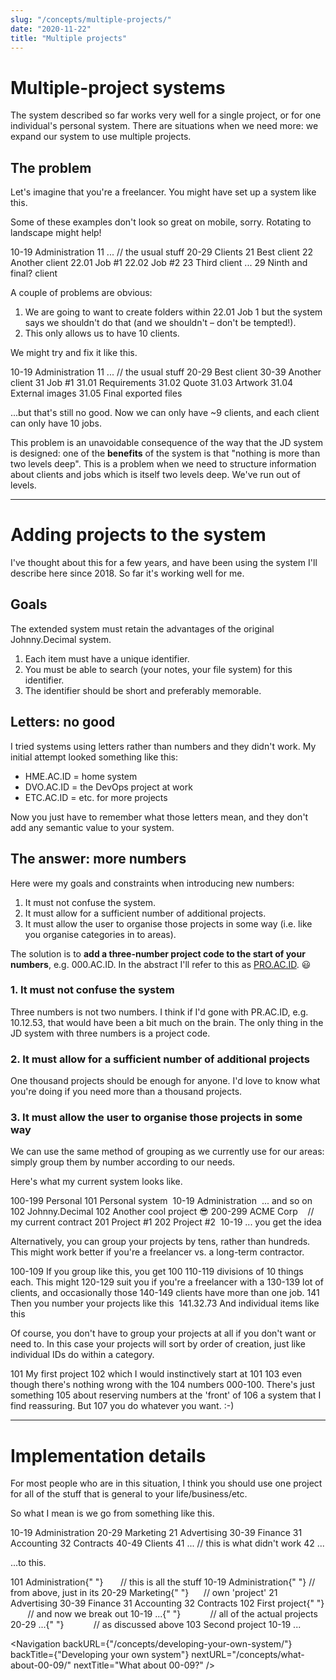 ```yaml
---
slug: "/concepts/multiple-projects/"
date: "2020-11-22"
title: "Multiple projects"
---
```


<!-- Note to self: this is the only page (so far) where you're showing *groupings* of projects. I don't anticipate ever doing this again, so I haven't created a custom <PROACIDbox> for it. Hence all the &nbsp; and other junk here. -->

# Multiple-project systems

The system described so far works very well for a single project, or for one
individual's personal system. There are situations when we need more: we expand our system to use multiple projects.

## The problem

Let's imagine that you're a freelancer. You might have set up a system like this.

<div className="block footnote-wrapper sm:hidden">
	<p className="footnote style-override">
		Some of these examples don't look so great on mobile, sorry. Rotating to
		landscape might help!
	</p>
</div>

<ACIDbox>
	<Area>10-19 Administration</Area>
	<Category>11 ... // the usual stuff</Category>
	<BlankRow />
	<Area>20-29 Clients</Area>
	<Category>21 Best client</Category>
	<Category>22 Another client</Category>
	<ID>22.01 Job #1</ID>
	<ID>22.02 Job #2</ID>
	<Category>23 Third client</Category>
	<Category>...</Category>
	<Category>29 Ninth and final? client</Category>
</ACIDbox>

A couple of problems are obvious:

1. We are going to want to create folders within <JD>22.01 Job 1</JD> but the system says we shouldn't do that (and we shouldn't – don't be tempted!).
2. This only allows us to have 10 clients.

We might try and fix it like this.

<ACIDbox>
	<Area>10-19 Administration</Area>
	<Category>11 ... // the usual stuff</Category>
	<BlankRow />
	<Area>20-29 Best client</Area>
	<BlankRow />
	<Area>30-39 Another client</Area>
	<Category>31 Job #1</Category>
	<ID>31.01 Requirements</ID>
	<ID>31.02 Quote</ID>
	<ID>31.03 Artwork</ID>
	<ID>31.04 External images</ID>
	<ID>31.05 Final exported files</ID>
</ACIDbox>

...but that's still no good. Now we can only have ~9 clients, and each client can only have 10 jobs.

This problem is an unavoidable consequence of the way that the JD system is designed: one of the **benefits** of the system is that "nothing is more than two levels deep". This is a problem when we need to structure information about clients and jobs which is itself two levels deep. We've run out of levels.

---

# Adding projects to the system

I've thought about this for a few years, and have been using the system I'll describe here since 2018. So far it's working well for me.

## Goals

The extended system must retain the advantages of the original Johnny.Decimal system.

1. Each item must have a unique identifier.
2. You must be able to search (your notes, your file system) for this identifier.
3. The identifier should be short and preferably memorable.

## Letters: no good

I tried systems using letters rather than numbers and they didn't work. My initial attempt looked something like this:

- <JD>HME.AC.ID</JD> = home system
- <JD>DVO.AC.ID</JD> = the DevOps project at work
- <JD>ETC.AC.ID</JD> = etc. for more projects

Now you just have to remember what those letters mean, and they don't add any semantic value to your system.

## The answer: more numbers

Here were my goals and constraints when introducing new numbers:

1. It must not confuse the system.
2. It must allow for a sufficient number of additional projects.
3. It must allow the user to organise those projects in some way (i.e. like you organise categories in to areas).

The solution is to **add a three-number project code to the start of your numbers**, e.g. <JD>000.AC.ID</JD>. In the abstract I'll refer to this as [PRO.AC.ID](/concepts/acid-notation/). 😃

### 1. It must not confuse the system

Three numbers is not two numbers. I think if I'd gone with <JD>PR.AC.ID</JD>, e.g. <JD>10.12.53</JD>, that would have been a bit much on the brain. The only thing in the JD system with three numbers is a project code.

### 2. It must allow for a sufficient number of additional projects

One thousand projects should be enough for anyone. I'd love to know what you're doing if you need more than a thousand projects.

### 3. It must allow the user to organise those projects in some way

We can use the same method of grouping as we currently use for our areas: simply group them by number according to our needs.

Here's what my current system looks like.

<PROACIDbox>
	<Project>100-199 Personal</Project>
	<Area>101 Personal system</Area>
	<Category>&nbsp;10-19 Administration</Category>
	<Category>&nbsp;... and so on</Category>
	<Area>102 Johnny.Decimal</Area>
	<Area>102 Another cool project 😎</Area>
	<BlankRow />
	<Project>
		200-299 ACME Corp&nbsp;&nbsp;&nbsp;
		<span className="text-gray-400 font-light">// my current contract</span>
	</Project>
	<Area>201 Project #1</Area>
	<Area>202 Project #2</Area>
	<Category>&nbsp;10-19 ... you get the idea</Category>
</PROACIDbox>

Alternatively, you can group your projects by tens, rather than hundreds. This might work better if you're a freelancer vs. a long-term contractor.

<PROACIDbox>
	<Project classes="no-underline">
		100-109 If you group like this, you get 100
	</Project>
	<Project classes="no-underline">
		110-119 divisions of 10 things each. This might
	</Project>
	<Project classes="no-underline">
		120-129 suit you if you're a freelancer with a
	</Project>
	<Project classes="no-underline">
		130-139 lot of clients, and occasionally those
	</Project>
	<Project classes="no-underline">
		140-149 clients have more than one job.
	</Project>
	<Area>141 Then you number your projects like this</Area>
	<ID>&nbsp;141.32.73 And individual items like this</ID>
</PROACIDbox>

Of course, you don't have to group your projects at all if you don't want or need to. In this case your projects will sort by order of creation, just like individual IDs do within a category.

<PROACIDbox>
	<Project classes="no-underline">101 My first project</Project>
	<Project classes="no-underline">
		102 which I would instinctively start at 101
	</Project>
	<Project classes="no-underline">
		103 even though there's nothing wrong with the
	</Project>
	<Project classes="no-underline">
		104 numbers 000-100. There's just something
	</Project>
	<Project classes="no-underline">
		105 about reserving numbers at the 'front' of
	</Project>
	<Project classes="no-underline">
		106 a system that I find reassuring. But
	</Project>
	<Project classes="no-underline">107 you do whatever you want. :-)</Project>
</PROACIDbox>

---

# Implementation details

For most people who are in this situation, I think you should use one project for all of the stuff that is general to your life/business/etc.

So what I mean is we go from something like this.

<ACIDbox>
	<Area>10-19 Administration</Area>
	<Area>20-29 Marketing</Area>
	<Category>21 Advertising</Category>
	<Area>30-39 Finance</Area>
	<Category>31 Accounting</Category>
	<Category>32 Contracts</Category>
	<Area>40-49 Clients</Area>
	<Category>41 ... // this is what didn't work</Category>
	<Category>42 ...</Category>
</ACIDbox>

...to this.

<PROACIDbox>
	<Project>
		101 Administration{" "}
		<span className="text-gray-400 font-light">
			&nbsp;&nbsp;&nbsp;&nbsp;&nbsp;&nbsp;// this is all the stuff
		</span>
	</Project>
	<Area>
		10-19 Administration{" "}
		<span className="text-gray-400 font-light">// from above, just in its</span>
	</Area>
	<Area>
		20-29 Marketing{" "}
		<span className="text-gray-400 font-light">
			&nbsp;&nbsp;&nbsp;&nbsp;&nbsp;// own 'project'
		</span>
	</Area>
	<Category>21 Advertising</Category>
	<Area>30-39 Finance</Area>
	<Category>31 Accounting</Category>
	<Category>32 Contracts</Category>
	<BlankRow />
	<Project>
		102 First project{" "}
		<span className="text-gray-400 font-light">
			&nbsp;&nbsp;&nbsp;&nbsp;&nbsp;&nbsp;&nbsp;// and now we break out
		</span>
	</Project>
	<Area>
		10-19 ...{" "}
		<span className="text-gray-400 font-light">
			&nbsp;&nbsp;&nbsp;&nbsp;&nbsp;&nbsp;&nbsp;&nbsp;&nbsp;&nbsp;&nbsp;// all
			of the actual projects
		</span>
	</Area>
	<Area>
		20-29 ...{" "}
		<span className="text-gray-400 font-light">
			&nbsp;&nbsp;&nbsp;&nbsp;&nbsp;&nbsp;&nbsp;&nbsp;&nbsp;&nbsp;&nbsp;// as
			discussed above
		</span>
	</Area>
	<BlankRow />
	<Project>103 Second project</Project>
	<Area>10-19 ...</Area>
</PROACIDbox>

<Navigation
	backURL={"/concepts/developing-your-own-system/"}
	backTitle={"Developing your own system"}
	nextURL="/concepts/what-about-00-09/"
	nextTitle="What about 00-09?"
/>
